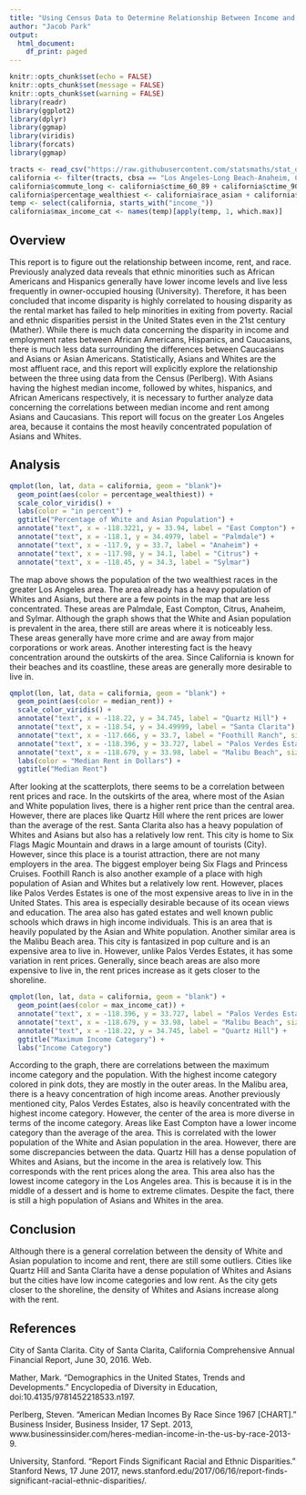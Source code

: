 ```yaml
---
title: "Using Census Data to Determine Relationship Between Income and Rent"
author: "Jacob Park"
output:
  html_document:
    df_print: paged
---
```


```r
knitr::opts_chunk$set(echo = FALSE)
knitr::opts_chunk$set(message = FALSE)
knitr::opts_chunk$set(warning = FALSE)
library(readr)
library(ggplot2)
library(dplyr)
library(ggmap)
library(viridis)
library(forcats)
library(ggmap)
```

```r
tracts <- read_csv("https://raw.githubusercontent.com/statsmaths/stat_data/gh-pages/acs_tract_data_2016.csv.gz")
california <- filter(tracts, cbsa == "Los Angeles-Long Beach-Anaheim, CA")
california$commute_long <- california$ctime_60_89 + california$ctime_90_99
california$percentage_wealthiest <- california$race_asian + california$race_white
temp <- select(california, starts_with("income_"))
california$max_income_cat <- names(temp)[apply(temp, 1, which.max)]
```

## Overview

This report is to figure out the relationship between income, rent, and race. Previously analyzed data reveals that ethnic minorities such as African Americans and Hispanics generally have lower income levels and live less frequently in owner-occupied housing (University). Therefore, it has been concluded that income disparity is highly correlated to housing disparity as the rental market has failed to help minorities in exiting from poverty. Racial and ethnic disparities persist in the United States even in the 21st century (Mather). While there is much data concerning the disparity in income and employment rates between African Americans, Hispanics, and Caucasians, there is much less data surrounding the differences between Caucasians and Asians or Asian Americans.  Statistically, Asians and Whites are the most affluent race, and this report will explicitly explore the relationship between the three using data from the Census (Perlberg). With Asians having the highest median income, followed by whites, hispanics, and African Americans respectively, it is necessary to further analyze data concerning the correlations between median income and rent among Asians and Caucasians. This report will focus on the greater Los Angeles area, because it contains the most heavily concentrated population of Asians and Whites. 

## Analysis

```r
qmplot(lon, lat, data = california, geom = "blank")+
  geom_point(aes(color = percentage_wealthiest)) +
  scale_color_viridis() +
  labs(color = "in percent") +
  ggtitle("Percentage of White and Asian Population") +
  annotate("text", x = -118.3221, y = 33.94, label = "East Compton") +
  annotate("text", x = -118.1, y = 34.4979, label = "Palmdale") +
  annotate("text", x = -117.9, y = 33.7, label = "Anaheim") +
  annotate("text", x = -117.98, y = 34.1, label = "Citrus") +
  annotate("text", x = -118.45, y = 34.3, label = "Sylmar")
```

The map above shows the population of the two wealthiest races in the greater Los Angeles area. The area already has a heavy population of Whites and Asians, but there are a few points in the map that are less concentrated. These areas are Palmdale, East Compton, Citrus, Anaheim, and Sylmar. Although the graph shows that the White and Asian population is prevalent in the area, there still are areas where it is noticeably less. These areas generally have more crime and are away from major corporations or work areas. Another interesting fact is the heavy concentration around the outskirts of the area. Since California is known for their beaches and its coastline, these areas are generally more desirable to live in. 

```r
qmplot(lon, lat, data = california, geom = "blank") +
  geom_point(aes(color = median_rent)) +
  scale_color_viridis() +
  annotate("text", x = -118.22, y = 34.745, label = "Quartz Hill") +
  annotate("text", x = -118.54, y = 34.49999, label = "Santa Clarita") +
  annotate("text", x = -117.666, y = 33.7, label = "Foothill Ranch", size = 3) +
  annotate("text", x = -118.396, y = 33.727, label = "Palos Verdes Estates") +
  annotate("text", x = -118.679, y = 33.98, label = "Malibu Beach", size = 3) +
  labs(color = "Median Rent in Dollars") +
  ggtitle("Median Rent")
```

After looking at the scatterplots, there seems to be a correlation between rent prices and race. In the outskirts of the area, where most of the Asian and White population lives, there is a higher rent price than the central area. However, there are places like Quartz Hill where the rent prices are lower than the average of the rest. Santa Clarita also has a heavy population of Whites and Asians but also has a relatively low rent. This city is home to Six Flags Magic Mountain and draws in a large amount of tourists (City). However, since this place is a tourist attraction, there are not many employers in the area. The biggest employer being Six Flags and Princess Cruises. Foothill Ranch is also another example of a place with high population of Asian and Whites but a relatively low rent. However, places like Palos Verdes Estates is one of the most expensive areas to live in in the United States. This area is especially desirable because of its ocean views and education. The area also has gated estates and well known public schools which draws in high income individuals. This is an area that is heavily populated by the Asian and White population. Another similar area is the Malibu Beach area. This city is fantasized in pop culture and is an expensive area to live in. However, unlike Palos Verdes Estates, it has some variation in rent prices. Generally, since beach areas are also more expensive to live in, the rent prices increase as it gets closer to the shoreline.



```r
qmplot(lon, lat, data = california, geom = "blank") +
  geom_point(aes(color = max_income_cat)) +
  annotate("text", x = -118.396, y = 33.727, label = "Palos Verdes Estates") +
  annotate("text", x = -118.679, y = 33.98, label = "Malibu Beach", size = 3) +
  annotate("text", x = -118.22, y = 34.745, label = "Quartz Hill") +
  ggtitle("Maximum Income Category") +
  labs("Income Category")
```

According to the graph, there are correlations between the maximum income category and the population. With the highest income category colored in pink dots, they are mostly in the outer areas. In the Malibu area, there is a heavy concentration of high income areas. Another previously mentioned city, Palos Verdes Estates, also is heavily concentrated with the highest income category. However, the center of the area is more diverse in terms of the income category. Areas like East Compton have a lower income category than the average of the area. This is correlated with the lower population of the White and Asian population in the area. However, there are some discrepancies between the data. Quartz Hill has a dense population of Whites and Asians, but the income in the area is relatively low. This corresponds with the rent prices along the area. This area also has the lowest income category in the Los Angeles area. This is because it is in the middle of a dessert and is home to extreme climates. Despite the fact, there is still a high population of Asians and Whites in the area. 

## Conclusion

Although there is a general correlation between the density of White and Asian population to income and rent, there are still some outliers. Cities like Quartz Hill and Santa Clarita have a dense population of Whites and Asians but the cities have low income categories and low rent. As the city gets closer to the shoreline, the density of Whites and Asians increase along with the rent.


## References

City of Santa Clarita. City of Santa Clarita, California Comprehensive Annual Financial Report, June 30, 2016. Web.

Mather, Mark. “Demographics in the United States, Trends and Developments.” Encyclopedia of Diversity in Education, doi:10.4135/9781452218533.n197.

Perlberg, Steven. “American Median Incomes By Race Since 1967 [CHART].” Business Insider, Business Insider, 17 Sept. 2013, www.businessinsider.com/heres-median-income-in-the-us-by-race-2013-9.

University, Stanford. “Report Finds Significant Racial and Ethnic Disparities.” Stanford News, 17 June 2017, news.stanford.edu/2017/06/16/report-finds-significant-racial-ethnic-disparities/.
